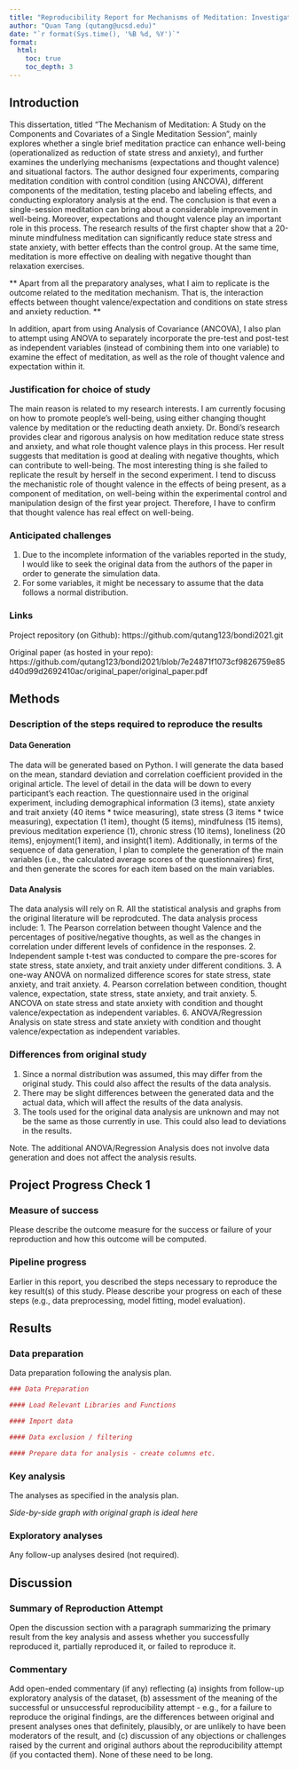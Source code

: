 ```yaml
---
title: "Reproducibility Report for Mechanisms of Meditation: Investigating the Components and Covariates of a Single Session of Meditation by Taylor E. Bondi (2021, Doctoral Dissertation)"
author: "Quan Tang (qutang@ucsd.edu)"
date: "`r format(Sys.time(), '%B %d, %Y')`"
format:
  html:
    toc: true
    toc_depth: 3
---
```


<!-- Reproducibility reports should all use this template to standardize reporting across projects. These reports will be public supplementary materials that accompany the summary report(s) of the aggregate results. -->

## Introduction

This dissertation, titled "The Mechanism of Meditation: A Study on the Components and Covariates of a Single Meditation Session", mainly explores whether a single brief meditation practice can enhance well-being (operationalized as reduction of state stress and anxiety), and further examines the underlying mechanisms (expectations and thought valence) and situational factors. The author designed four experiments, comparing meditation condition with control condition (using ANCOVA), different components of the meditation, testing placebo and labeling effects, and conducting exploratory analysis at the end. The conclusion is that even a single-session meditation can bring about a considerable improvement in well-being. Moreover, expectations and thought valence play an important role in this process. The research results of the first chapter show that a 20-minute mindfulness meditation can significantly reduce state stress and state anxiety, with better effects than the control group. At the same time, meditation is more effective on dealing with negative thought than relaxation exercises. 

** Apart from all the preparatory analyses, what I aim to replicate is the outcome related to the meditation mechanism. That is, the interaction effects between thought valence/expectation and conditions on state stress and anxiety reduction. **  

In addition, apart from using Analysis of Covariance (ANCOVA), I also plan to attempt using ANOVA to separately incorporate the pre-test and post-test as independent variables (instead of combining them into one variable) to examine the effect of meditation, as well as the role of thought valence and expectation within it.

### Justification for choice of study

The main reason is related to my research interests. I am currently focusing on how to promote people’s well-being, using either changing thought valence by meditation or the reducting death anxiety. Dr. Bondi’s research provides clear and rigorous analysis on how meditation reduce state stress and anxiety, and what role thought valence plays in this process. Her result suggests that meditation is good at dealing with negative thoughts, which can contribute to well-being. The most interesting thing is she failed to replicate the result by herself in the second experiment. I tend to discuss the mechanistic role of thought valence in the effects of being present, as a component of meditation, on well-being within the experimental control and manipulation design of the first year project. Therefore, I have to confirm that thought valence has real effect on well-being. 

### Anticipated challenges

1. Due to the incomplete information of the variables reported in the study, I would like to seek the original data from the authors of the paper in order to generate the simulation data.
2. For some variables, it might be necessary to assume that the data follows a normal distribution.

### Links

Project repository (on Github): https://github.com/qutang123/bondi2021.git

Original paper (as hosted in your repo): https://github.com/qutang123/bondi2021/blob/7e24871f1073cf9826759e85d40d99d2692410ac/original_paper/original_paper.pdf

## Methods

### Description of the steps required to reproduce the results

#### Data Generation 

The data will be generated based on Python. I will generate the data based on the mean, standard deviation and correlation coefficient provided in the original article. The level of detail in the data will be down to every participant's each reaction. The questionnaire used in the original experiment, including demographical information (3 items), state anxiety and trait anxiety (40 items * twice measuring), state stress (3 items * twice measuring), expectation (1 item), thought (5 items), mindfulness (15 items), previous meditation experience (1), chronic stress (10 items), loneliness (20 items), enjoyment(1 item), and insight(1 item). Additionally, in terms of the sequence of data generation, I plan to complete the generation of the main variables (i.e., the calculated average scores of the questionnaires) first, and then generate the scores for each item based on the main variables.  

#### Data Analysis

The data analysis will rely on R. All the statistical analysis and graphs from the original literature will be reprodcuted. The data analysis process include:
1. The Pearson correlation between thought Valence and the percentages of positive/negative thoughts, as well as the changes in correlation under different levels of confidence in the responses.
2. Independent sample t-test was conducted to compare the pre-scores for state stress, state anxiety, and trait anxiety under different conditions.
3. A one-way ANOVA on normalized difference scores for state stress, state anxiety, and trait anxiety.
4. Pearson correlation between condition, thought valence, expectation, state stress, state anxiety, and trait anxiety.
5. ANCOVA on state stress and state anxiety with condition and thought valence/expectation as independent variables.
6. ANOVA/Regression Analysis on state stress and state anxiety with condition and thought valence/expectation as independent variables.

### Differences from original study

1. Since a normal distribution was assumed, this may differ from the original study. This could also affect the results of the data analysis.
2. There may be slight differences between the generated data and the actual data, which will affect the results of the data analysis.
3. The tools used for the original data analysis are unknown and may not be the same as those currently in use. This could also lead to deviations in the results.

Note. The additional ANOVA/Regression Analysis does not involve data generation and does not affect the analysis results.

## Project Progress Check 1

### Measure of success

Please describe the outcome measure for the success or failure of your reproduction and how this outcome will be computed.


### Pipeline progress

Earlier in this report, you described the steps necessary to reproduce the key result(s) of this study. Please describe your progress on each of these steps (e.g., data preprocessing, model fitting, model evaluation).


## Results

### Data preparation

Data preparation following the analysis plan.
	
```r
### Data Preparation

#### Load Relevant Libraries and Functions

#### Import data

#### Data exclusion / filtering

#### Prepare data for analysis - create columns etc.
```

### Key analysis

The analyses as specified in the analysis plan.  

*Side-by-side graph with original graph is ideal here*

### Exploratory analyses

Any follow-up analyses desired (not required).  

## Discussion

### Summary of Reproduction Attempt

Open the discussion section with a paragraph summarizing the primary result from the key analysis and assess whether you successfully reproduced it, partially reproduced it, or failed to reproduce it.  

### Commentary

Add open-ended commentary (if any) reflecting (a) insights from follow-up exploratory analysis of the dataset, (b) assessment of the meaning of the successful or unsuccessful reproducibility attempt - e.g., for a failure to reproduce the original findings, are the differences between original and present analyses ones that definitely, plausibly, or are unlikely to have been moderators of the result, and (c) discussion of any objections or challenges raised by the current and original authors about the reproducibility attempt (if you contacted them).  None of these need to be long.
